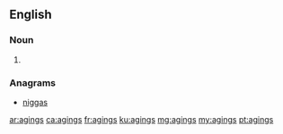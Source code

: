 ==English==

===Noun===
{{head|en|plural}}

# {{plural of|aging|lang=en}}

===Anagrams===
* [[niggas#English|niggas]]

[[ar:agings]]
[[ca:agings]]
[[fr:agings]]
[[ku:agings]]
[[mg:agings]]
[[my:agings]]
[[pt:agings]]